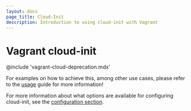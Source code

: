 ```yaml
---
layout: docs
page_title: Cloud-Init
description: Introduction to using cloud-init with Vagrant
---
```


# Vagrant cloud-init

@include 'vagrant-cloud-deprecation.mdx'

For examples on how to achieve this, among other use cases, please refer to the [usage](/vagrant/docs/cloud-init/usage)
guide for more information!

For more information about what options are available for configuring cloud-init, see the
[configuration section](/vagrant/docs/cloud-init/configuration).

